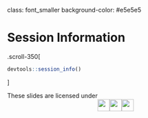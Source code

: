 
class: font_smaller
background-color: #e5e5e5

# Session Information

.scroll-350[


```r
devtools::session_info()
```
]


These slides are licensed under <br><center><a href="https://creativecommons.org/licenses/by-sa/3.0/au/"><img src="images/cc.svg" style="height:2em;"/><img src="images/by.svg" style="height:2em;"/><img src="images/sa.svg" style="height:2em;"/></a></center>



